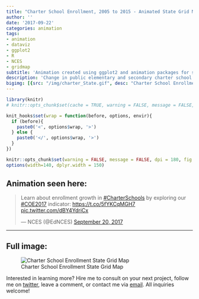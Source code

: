 ```yaml
---
title: "Charter School Enrollment, 2005 to 2015 - Animated State Grid Map"
author: ''
date: '2017-09-22'
categories: animation
tags:
- animation
- dataviz
- ggplot2
- R
- NCES
- gridmap
subtitle: 'Animation created using ggplot2 and animation packages for social media distribution'
description: 'Change in public elementary and secondary charter school enrollment as a percent of public school enrollment, by state: 2004-2005 through 2014-2015'
bigimg: [{src: "/img/charter_State.gif", desc: "Charter School Enrollment State Grid Map"}]
---
```

  
```r
library(knitr)
# knitr::opts_chunk$set(cache = TRUE, warning = FALSE, message = FALSE, dpi = 180, out.extra='class = "img-responsive"')

```

```r
knit_hooks$set(wrap = function(before, options, envir){
  if (before){
    paste0('<', options$wrap, '>')
  } else {
    paste0('</', options$wrap, '>')
  }
})

knitr::opts_chunk$set(warning = FALSE, message = FALSE, dpi = 180, fig.height = 5, fig.width = 7, fig.align = "center")
options(width=140, dplyr.width = 150)
```

## Animation seen here:

<blockquote class="twitter-tweet" data-lang="en"><p lang="en" dir="ltr">Learn about enrollment growth in <a href="https://twitter.com/hashtag/CharterSchools?src=hash">#CharterSchools</a> by exploring our <a href="https://twitter.com/hashtag/COE2017?src=hash">#COE2017</a> indicator: <a href="https://t.co/5fYKCqMGH7">https://t.co/5fYKCqMGH7</a> <a href="https://t.co/dBY4YdriCx">pic.twitter.com/dBY4YdriCx</a></p>&mdash; NCES (@EdNCES) <a href="https://twitter.com/EdNCES/status/910615129343000576">September 20, 2017</a></blockquote>
<script async src="//platform.twitter.com/widgets.js" charset="utf-8"></script>
  
  ***
  
## Full image:
  
![Charter School Enrollment State Grid Map](/img/charter_State.gif)

Interested in learning more? Hire me to consult on your next project, follow me on [twitter](https://twitter.com/mikeleeco), leave a comment, or contact me via [email](mailto:mdlee12@gmail.com). All inquiries welcome!
  
  
